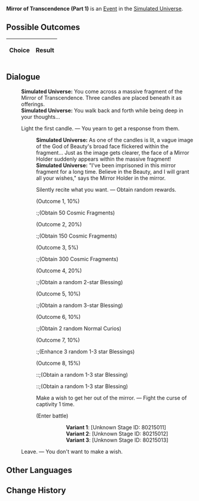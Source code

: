 {{Simulated Universe Event Infobox
|title         = Mirror of Transcendence (Part 1)
|image         = Random Event Normal.png
|type          =
|domains_su    = Occurrence
|domains_ext   = Occurrence
|domains_swarm = 
|domains_gng   = 
|requirements  =
|prev          = {{tx}}
|next          = {{tx}}
|indexRewards  =
|characters    = 
}}
'''Mirror of Transcendence (Part 1)''' is an [[Simulated Universe/Events|Event]] in the [[Simulated Universe]].

==Possible Outcomes==
{| class="article-table"
!Choice
!Result

|}

<!--
==Gameplay Notes==

-->
==Dialogue==
{{Dialogue Start}}
:'''Simulated Universe:''' You come across a massive fragment of the Mirror of Transcendence. Three candles are placed beneath it as offerings.
:'''Simulated Universe:''' You walk back and forth while being deep in your thoughts...
:{{DIcon|Star}} Light the first candle. &mdash; You yearn to get a response from them.
::'''Simulated Universe:''' As one of the candles is lit, a vague image of the God of Beauty's broad face flickered within the fragment... Just as the image gets clearer, the face of a Mirror Holder suddenly appears within the massive fragment!
::'''Simulated Universe:''' "I've been imprisoned in this mirror fragment for a long time. Believe in the Beauty, and I will grant all your wishes," says the Mirror Holder in the mirror.
::{{DIcon|Star}} Silently recite what you want. &mdash; Obtain random rewards.
::;(Outcome 1, 10%)
:::;(Obtain 50 Cosmic Fragments)
::;(Outcome 2, 20%)
:::;(Obtain 150 Cosmic Fragments)
::;(Outcome 3, 5%)
:::;(Obtain 300 Cosmic Fragments)
::;(Outcome 4, 20%)
:::;(Obtain a random 2-star Blessing)
::;(Outcome 5, 10%)
:::;(Obtain a random 3-star Blessing)
::;(Outcome 6, 10%)
:::;(Obtain 2 random Normal Curios)
::;(Outcome 7, 10%)
:::;(Enhance 3 random 1-3 star Blessings)
::;(Outcome 8, 15%)
::::;(Obtain a random 1-3 star Blessing)
::::;(Obtain a random 1-3 star Blessing)
::{{DIcon|Star}} Make a wish to get her out of the mirror. &mdash; Fight the curse of captivity 1 time.
::;(Enter battle)
::::'''Variant 1''': [Unknown Stage ID: 80215011]
::::'''Variant 2''': [Unknown Stage ID: 80215012]
::::'''Variant 3''': [Unknown Stage ID: 80215013]
:{{DIcon|Star}} Leave. &mdash; You don't want to make a wish.
{{Dialogue End}}

==Other Languages==
{{Other Languages
|zhs   = 超验之镜（其一）
|zht   = 超驗之鏡（其一）
|ja    = 超越の鏡（その1）
|ko    = 초월의 거울 (1)
|es    = Espejo de la Trascendencia (I)
|fr    = Miroir de la transcendance (partie 1)
|ru    = Трансцендентальное зеркало I
|th    = กระจกแจ้งประจักษ์ 1
|vi    = Gương Siêu Việt 1
|de    = Spiegel der Transzendenz (Teil 1)
|id    = Cermin Transenden (1)
|pt    = Espelho da Transcendência (Parte 1)
}}

==Change History==
{{Change History|1.0}}
